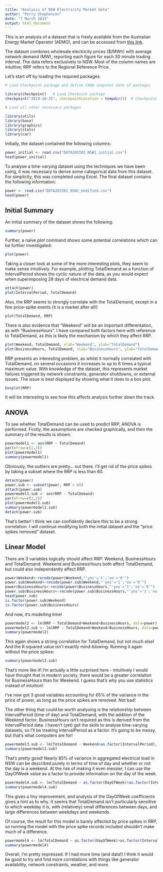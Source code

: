 ---
title: "Analysis of NSW Electricity Market Data"
author: "Perry Stephenson"
date: "7 March 2015"
output: html_document
---

This is an analysis of a dataset that is freely available from the Australian Energy Market Operator (AEMO), and can be accessed from <a href="http://www.aemo.com.au/Electricity/Data/Price-and-Demand/Aggregated-Price-and-Demand-Data-Files">this link</a>.

The dataset combines wholesale electricity prices ($/MWh) with average network demand (MW), reporting each figure for each 30 minute trading interval. The data refers exclusively to NSW. Most of the column names are intuitive; RRP refers to the Regional Reference Price.

Let's start off by loading the required packages.

```{r warning=FALSE}
# Load Checkpoint package and define CRAN snapshot date of packages

library(checkpoint)   # Load Checkoint package
checkpoint("2019-10-25", checkpointLocation = tempdir())  # Checkpoint function to define CRAN snapshot date of packages
```

```{r}
# Load all other necessary packages

library(utils)
library(base)
library(graphics)
library(stats)
library(car)
```



Initially, the dataset contained the following columns:

```{r echo=FALSE}

power_initial <- read.csv("DATA201502_NSW1_initial.csv")
head(power_initial)
```

<p>To analyse a time-varying dataset using the techniques we have been using, it was necessary to derive some categorical data from this dataset. For simplicity, this was completed using Excel. The final dataset contains the following information:<p>

```{r echo=FALSE}

power <- read.csv("DATA201502_NSW1_modified.csv")
head(power)
```

<h2>Initial Summary</h2>
An initial summary of the dataset shows the following:

```{r, echo=FALSE}
summary(power)
```

Further, a naïve <i>plot</i> command shows some potential correlations which can be further investigated:

```{r, echo=FALSE}
plot(power)
```

Taking a closer look at some of the more interesting plots, they seem to make sense intuitively. For example, plotting TotalDemand as a function of IntervalPeriod shows the cyclic nature of the data, as you would expect when superimposing 28 days of electrical demand data.

```{r, echo=FALSE}
attach(power)
plot(IntervalPeriod, TotalDemand)
```

Also, the RRP seems to strongly correlate with the TotalDemand, except in a few price-spike events (it is a market after all!)

```{r, echo=FALSE}
plot(TotalDemand, RRP)
```

There is also evidence that "Weekend" will be an important differentation, as with "BusinessHours". I have compared both factors here with reference to TotalDemand, as this is likely the mechanism by which they affect RRP.

```{r, echo=FALSE}
plot(Weekend, TotalDemand, xlab="Weekend", ylab="TotalDemand")
plot(BusinessHours, TotalDemand, xlab="BusinessHours", ylab="TotalDemand")
```

RRP presents an interesting problem, as whilst it normally correlated with TotalDemand, on several occasions it increases to up to 6 times a typical maximum value. With knowledge of the dataset, this represents market failures triggered by network constraints, generator shutdowns, or external issues. The issue is best displayed by showing what it does to a box plot.

```{r, echo=FALSE}
boxplot(RRP)
```

It will be interesting to see how this affects analysis further down the track.

<h2>ANOVA</h2>

To see whether TotalDemand can be used to predict RRP, ANOVA is performed. Firstly, the assumptions are checked graphically, and then the summary of the results is shown.

```{r}
powermodel1 <- aov(RRP ~ TotalDemand)
par(mfrow=c(2,2))
plot(powermodel1)
summary(powermodel1)
```

Obviously, the outliers are pretty... out there. I'll get rid of the price spikes by taking a subset where the RRP is less than 60.

```{r}
detach(power)
power.sub <- subset(power, RRP < 60)
attach(power.sub)
powermodel1.sub <- aov(RRP ~ TotalDemand)
par(mfrow=c(2,2))
plot(powermodel1.sub)
summary(powermodel1.sub)
detach(power.sub)
```

That's better! I think we can confidently declare this to be a strong correlation. I will continue modifying both the initial dataset and the "price spikes removed" dataset.

<h2>Linear Model</h2>
There are 3 variables logically should affect RRP: Weekend, BusinessHours and TotalDemand. Weekend and BusinessHours both affect TotalDemand, but could also independantly affect RRP. 

```{r warning=FALSE}

power$Weekend<-recode(power$Weekend,"'yes'='1';'no'='0'")
power.sub$Weekend<-recode(power.sub$Weekend,"'yes'='1';'no'='0'")
power$BusinessHours<-recode(power$BusinessHours,"'yes'='1';'no'='0'")
power.sub$BusinessHours<-recode(power.sub$BusinessHours,"'yes'='1';'no'='0'")
head(power.sub)
is.factor(power.sub$Weekend)
is.factor(power.sub$BusinessHours)
```

And now, it's modelling time!

```{r}
powermodel2 <- lm(RRP ~ TotalDemand+Weekend+BusinessHours, data=power)
powermodel2.sub <- lm(RRP ~ TotalDemand+Weekend+BusinessHours, data=power.sub)
summary(powermodel2)
```
This again shows a strong correlation for TotalDemand, but not much else! And the R squared value isn't exactly mind-blowing. Running it again without the price spikes:
```{r}
summary(powermodel2.sub)
```
That's more like it! I'm actually a little surprised here - intuitively I would have thought that in modern society, there would be a greater correlation for BusinessHours than for Weekend. I guess that's why you use statistics instead of intuition!

I've now got 3 good variables accounting for 65% of the variance in the price of power, as long as the price spikes are removed. Not bad!  

The other thing that could be worth analysing is the relationship between IntervalPeriod (time of day) and TotalDemand, with the addition of the Weekend factor. BusinessHours isn't required as this is derived from the IntervalPeriod data. I haven't (yet) got the skills to analyse time-varying datasets, so I'll be treating IntervalPeriod as a factor. It's going to be messy, but that's what computers are for!

```{r}
powermodel3.sub <- lm(TotalDemand ~ Weekend+as.factor(IntervalPeriod), data=power.sub)
summary(powermodel3.sub)
```

That's pretty good! Nearly 85% of variance in aggregated electrical load in NSW can be described purely in terms of time of day and whether or not the day is a weekend. At the risk of making it even messier, I can use the DayOfWeek value as a factor to provide information on the day of the week.

```{r}
powermodel4.sub <- lm(TotalDemand ~ as.factor(DayOfWeek)+as.factor(IntervalPeriod), data=power.sub)
summary(powermodel4.sub)
```
This gives a tiny improvement, and analysis of the DayOfWeek coefficients gives a hint as to why. It seems that TotalDemand isn't particularly sensitive to <i>which</i> weekday it is, with (relatively) small differences between days, and large differences between weekdays and weekends.

Of course, the result for this model is barely affected by price spikes in RRP, so running the model with the price spike records included shouldn't make much of a difference.

```{r}
powermodel4 <- lm(TotalDemand ~ as.factor(DayOfWeek)+as.factor(IntervalPeriod), data=power)
summary(powermodel4)
```

Overall, I'm pretty impressed. If I had more time (and data!) I think it would be good to try and find more correlations with things like generator availability, network constraints, weather, and more.